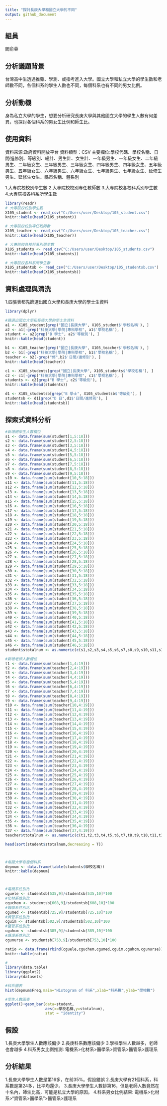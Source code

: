 ```yaml
---
title: "探討長庚大學和國立大學的不同"
output: github_document
---
```

## 組員
閻俞蓉

## 分析議題背景
台灣高中生透過推甄、學測、或指考進入大學。國立大學和私立大學的學生數和老師數不同，各個科系的學生人數也不同，每個科系也有不同的男女比例。

## 分析動機
身為私立大學的學生，想要分析研究長庚大學與其他國立大學的學生人數有何差異，也探討各個科系的男女生比例和師生比。

## 使用資料
資料來源:政府資料開放平台
資料類型：CSV
主要欄位:學校代碼、學校名稱、日間∕進修別、等級別、總計、男生計、女生計、一年級男生、一年級女生、二年級男生、二年級女生、三年級男生、三年級女生、四年級男生、四年級女生、五年級男生、五年級女生、六年級男生、六年級女生、七年級男生、七年級女生、延修生男生、延修生女生、縣市名稱、體系別

1.大專院校校別學生數
2.大專院校校別專任教師數
3.大專院校各校科系別學生數
4.大專院校各科系所學生數

```r
library(readr)
# 大專院校校別學生數
X105_student <- read_csv("C:/Users/user/Desktop/105_student.csv")
knitr::kable(head(X105_student))

# 大專院校校別專任教師數
X105_teacher <- read_csv("C:/Users/user/Desktop/105_teacher.csv")
knitr::kable(head(X105_teacher))

# 大專院校各校科系別學生數
X105_students <- read_csv("C:/Users/user/Desktop/105_students.csv")
knitr::kable(head(X105_students))

# 大專院校各科系所學生數
X105_studentsb <- read_csv("C:/Users/user/Desktop/105_studentsb.csv")
knitr::kable(head(X105_studentsb))
```


## 資料處理與清洗
1.四張表都先篩選出國立大學和長庚大學的學士生資料

```r
library(dplyr)

#篩選出國立大學和長庚大學的學士生資料
a1 <- X105_student[grep("國立|長庚大學", X105_student$'學校名稱'), ]
a2 <- a1[-grep("科技大學|學院|專科學校", a1$'學校名稱'), ]
student <- a2[grep("B 學士", a2$'等級別'), ]
knitr::kable(head(student))

b1 <- X105_teacher[grep("國立|長庚大學", X105_teacher$'學校名稱'), ]
b2 <- b1[-grep("科技大學|學院|專科學校", b1$'學校名稱'), ]
teacher <- b2[-grep("修",b2$'日間∕進修別'), ]
knitr::kable(head(teacher))

c1 <- X105_students[grep("國立|長庚大學", X105_students$'學校名稱'), ]
c2 <- c1[-grep("科技大學|學院|專科學校", c1$'學校名稱'), ]
students <- c2[grep("B 學士", c2$'等級別'), ]
knitr::kable(head(students))

d1 <- X105_studentsb[grep("B 學士", X105_studentsb$'等級別'), ]
studentsb <- d1[grep("D 日",d1$'日間∕進修別'), ]
knitr::kable(head(studentsb))

```

## 探索式資料分析

```r

#新增總學生人數欄位
s1 <- data.frame(sum(student[1,5:18]))
s2 <- data.frame(sum(student[2,5:18]))
s3 <- data.frame(sum(student[3,5:18]))
s4 <- data.frame(sum(student[4,5:18]))
s5 <- data.frame(sum(student[5,5:18]))
s6 <- data.frame(sum(student[6,5:18]))
s7 <- data.frame(sum(student[7,5:18]))
s8 <- data.frame(sum(student[8,5:18]))
s9 <- data.frame(sum(student[9,5:18]))
s10 <- data.frame(sum(student[10,5:18]))
s11 <- data.frame(sum(student[11,5:18]))
s12 <- data.frame(sum(student[12,5:18]))
s13 <- data.frame(sum(student[13,5:18]))
s14 <- data.frame(sum(student[14,5:18]))
s15 <- data.frame(sum(student[15,5:18]))
s16 <- data.frame(sum(student[16,5:18]))
s17 <- data.frame(sum(student[17,5:18]))
s18 <- data.frame(sum(student[18,5:18]))
s19 <- data.frame(sum(student[19,5:18]))
s20 <- data.frame(sum(student[20,5:18]))
s21 <- data.frame(sum(student[21,5:18]))
s22 <- data.frame(sum(student[22,5:18]))
s23 <- data.frame(sum(student[23,5:18]))
s24 <- data.frame(sum(student[24,5:18]))
s25 <- data.frame(sum(student[25,5:18]))
s26 <- data.frame(sum(student[26,5:18]))
s27 <- data.frame(sum(student[27,5:18]))
s28 <- data.frame(sum(student[28,5:18]))
s29 <- data.frame(sum(student[29,5:18]))
s30 <- data.frame(sum(student[30,5:18]))
s31 <- data.frame(sum(student[31,5:18]))
s32 <- data.frame(sum(student[32,5:18]))
s33 <- data.frame(sum(student[33,5:18]))
s34 <- data.frame(sum(student[34,5:18]))
s35 <- data.frame(sum(student[35,5:18]))
s36 <- data.frame(sum(student[36,5:18]))
s37 <- data.frame(sum(student[37,5:18]))
s38 <- data.frame(sum(student[38,5:18]))
s39 <- data.frame(sum(student[39,5:18]))
s40 <- data.frame(sum(student[40,5:18]))
s41 <- data.frame(sum(student[41,5:18]))
s42 <- data.frame(sum(student[42,5:18]))
s43 <- data.frame(sum(student[43,5:18]))
s44 <- data.frame(sum(student[44,5:18]))
s45 <- data.frame(sum(student[45,5:18]))
s46 <- data.frame(sum(student[46,5:18]))
student$stotalnum <- as.numeric(c(s1,s2,s3,s4,s5,s6,s7,s8,s9,s10,s11,s12,s13,s14,s15,s16,s17,s18,s19,s20,s21,s22,s23,s24,s25,s26,s27,s28,s29,s30,s31,s32,s33,s34,s35,s36,s37,s38,s39,s40,s41,s42,s43,s44,s45,s46))

#新增老師人數欄位
t1 <- data.frame(sum(teacher[1,4:19]))
t2 <- data.frame(sum(teacher[2,4:19]))
t3 <- data.frame(sum(teacher[3,4:19]))
t4 <- data.frame(sum(teacher[4,4:19]))
t5 <- data.frame(sum(teacher[5,4:19]))
t6 <- data.frame(sum(teacher[6,4:19]))
t7 <- data.frame(sum(teacher[7,4:19]))
t8 <- data.frame(sum(teacher[8,4:19]))
t9 <- data.frame(sum(teacher[9,4:19]))
t10 <- data.frame(sum(teacher[10,4:19]))
t11 <- data.frame(sum(teacher[11,4:19]))
t12 <- data.frame(sum(teacher[12,4:19]))
t13 <- data.frame(sum(teacher[13,4:19]))
t14 <- data.frame(sum(teacher[14,4:19]))
t15 <- data.frame(sum(teacher[15,4:19]))
t16 <- data.frame(sum(teacher[16,4:19]))
t17 <- data.frame(sum(teacher[17,4:19]))
t18 <- data.frame(sum(teacher[18,4:19]))
t19 <- data.frame(sum(teacher[19,4:19]))
t20 <- data.frame(sum(teacher[20,4:19]))
t21 <- data.frame(sum(teacher[21,4:19]))
t22 <- data.frame(sum(teacher[22,4:19]))
t23 <- data.frame(sum(teacher[23,4:19]))
t24 <- data.frame(sum(teacher[24,4:19]))
t25 <- data.frame(sum(teacher[25,4:19]))
t26 <- data.frame(sum(teacher[26,4:19]))
t27 <- data.frame(sum(teacher[27,4:19]))
t28 <- data.frame(sum(teacher[28,4:19]))
t29 <- data.frame(sum(teacher[29,4:19]))
t30 <- data.frame(sum(teacher[30,4:19]))
t31 <- data.frame(sum(teacher[31,4:19]))
t32 <- data.frame(sum(teacher[32,4:19]))
t33 <- data.frame(sum(teacher[33,4:19]))
t34 <- data.frame(sum(teacher[34,4:19]))
t35 <- data.frame(sum(teacher[35,4:19]))
t36 <- data.frame(sum(teacher[36,4:19]))
t37 <- data.frame(sum(teacher[37,4:19]))
teacher$ttotalnum <- as.numeric(c(t1,t2,t3,t4,t5,t6,t7,t8,t9,t10,t11,t12,t13,t14,t15,t16,t17,t18,t19,t20,t21,t22,t23,t24,t25,t26,t27,t28,t29,t30,t31,t32,t33,t34,t35,t36,t37))

head(sort(student$stotalnum,decreasing = T)) 



#每間大學有幾個科系
depnum <- data.frame(table(students$學校名稱))
knitr::kable(depnum)



#電機系性別比
cguele <- studentsb[535,9]/studentsb[535,10]*100
#化材系性別比
cguchem <- studentsb[608,9]/studentsb[608,10]*100
#醫學系性別比
cgumed <- studentsb[725,9]/studentsb[725,10]*100
#資管系性別比
cguim <- studentsb[502,9]/studentsb[502,10]*100
#醫管系性別比
cguhcm <- studentsb[385,9]/studentsb[385,10]*100
#護理系性別比
cgunurse <- studentsb[753,9]/studentsb[753,10]*100

ratio <- data.frame(rbind(cguele,cguchem,cgumed,cguim,cguhcm,cgunurse))
knitr::kable(ratio)

#
library(data.table)
library(ggplot2)
library(datasets) 

#科系圖表
hist(depnum$Freq,main="Histogram of 科系",xlab="科系數",ylab="學校數")

#學生人數圖表
ggplot()+geom_bar(data=student,
                  aes(x=學校名稱,y=stotalnum),
                  stat = "identity") 

```

## 假設
1.長庚大學學生人數應該偏少
2.長庚科系數應該偏少
3.學校學生人數越多，老師也會越多
4.科系男女比例推測: 電機系>化材系>醫學系>資管系>醫管系>護理系


## 分析結果
1.長庚大學學生人數是第16多，在前35%。假設錯誤
2.長庚大學有21個科系，科系數是第24多，比平均還少。
3.長庚大學學生人數排第16，但是老師人數竟然在十名內，師生比高，可能是私立大學的原因。
4.科系男女比例結果: 電機系>化材系>"資管系>醫學系">醫管系>護理系



